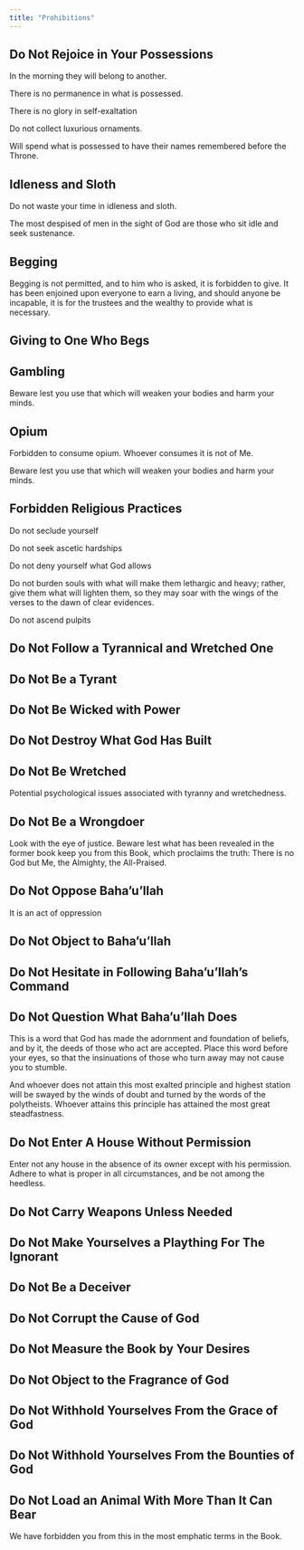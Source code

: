```yaml
---
title: "Prohibitions"
---
```


## Do Not Rejoice in Your Possessions

In the morning they will belong to another.

There is no permanence in what is possessed.

There is no glory in self-exaltation

Do not collect luxurious ornaments.

Will spend what is possessed to have their names remembered before the Throne.

## Idleness and Sloth

Do not waste your time in idleness and sloth.

The most despised of men in the sight of God are those who sit idle and seek sustenance.

## Begging

Begging is not permitted, and to him who is asked, it is forbidden to give. It has been enjoined upon everyone to earn a living, and should anyone be incapable, it is for the trustees and the wealthy to provide what is necessary.

## Giving to One Who Begs

## Gambling

Beware lest you use that which will weaken your bodies and harm your minds.

## Opium

Forbidden to consume opium. Whoever consumes it is not of Me.

Beware lest you use that which will weaken your bodies and harm your minds.

## Forbidden Religious Practices

Do not seclude yourself

Do not seek ascetic hardships

Do not deny yourself what God allows

Do not burden souls with what will make them lethargic and heavy; rather, give them what will lighten them, so they may soar with the wings of the verses to the dawn of clear evidences.

Do not ascend pulpits

## Do Not Follow a Tyrannical and Wretched One

## Do Not Be a Tyrant

## Do Not Be Wicked with Power

## Do Not Destroy What God Has Built

## Do Not Be Wretched

Potential psychological issues associated with tyranny and wretchedness.

## Do Not Be a Wrongdoer

Look with the eye of justice. Beware lest what has been revealed in the former book keep you from this Book, which proclaims the truth: There is no God but Me, the Almighty, the All-Praised.

## Do Not Oppose Baha'u'llah

It is an act of oppression

## Do Not Object to Baha'u'llah

## Do Not Hesitate in Following Baha'u'llah's Command

## Do Not Question What Baha'u'llah Does

This is a word that God has made the adornment and foundation of beliefs, and by it, the deeds of those who act are accepted. Place this word before your eyes, so that the insinuations of those who turn away may not cause you to stumble.

And whoever does not attain this most exalted principle and highest station will be swayed by the winds of doubt and turned by the words of the polytheists. Whoever attains this principle has attained the most great steadfastness.

## Do Not Enter A House Without Permission

Enter not any house in the absence of its owner except with his permission. Adhere to what is proper in all circumstances, and be not among the heedless.

## Do Not Carry Weapons Unless Needed

## Do Not Make Yourselves a Plaything For The Ignorant

## Do Not Be a Deceiver

## Do Not Corrupt the Cause of God

## Do Not Measure the Book by Your Desires

## Do Not Object to the Fragrance of God

## Do Not Withhold Yourselves From the Grace of God

## Do Not Withhold Yourselves From the Bounties of God

## Do Not Load an Animal With More Than It Can Bear

We have forbidden you from this in the most emphatic terms in the Book.
